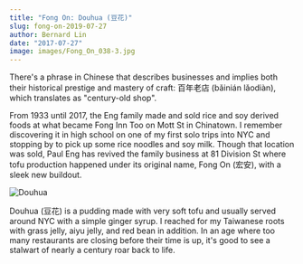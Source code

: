 ```yaml
---
title: "Fong On: Douhua (豆花)"
slug: fong-on-2019-07-27
author: Bernard Lin
date: "2017-07-27"
image: images/Fong_On_038-3.jpg
---
```


There's a phrase in Chinese that describes businesses and implies both their historical prestige and mastery of craft: 百年老店 (bǎinián lǎodiàn), which translates as "century-old shop".

From 1933 until 2017, the Eng family made and sold rice and soy derived foods at what became Fong Inn Too on Mott St in Chinatown. I remember discovering it in high school on one of my first solo trips into NYC and stopping by to pick up some rice noodles and soy milk. Though that location was sold, Paul Eng has revived the family business at 81 Division St where tofu production happened under its original name, Fong On (宏安), with a sleek new buildout.

![Douhua](images/Fong_On_038-3.jpg)

Douhua (豆花) is a pudding made with very soft tofu and usually served around NYC with a simple ginger syrup. I reached for my Taiwanese roots with grass jelly, aiyu jelly, and red bean in addition. In an age where too many restaurants are closing before their time is up, it's good to see a stalwart of nearly a century roar back to life.

